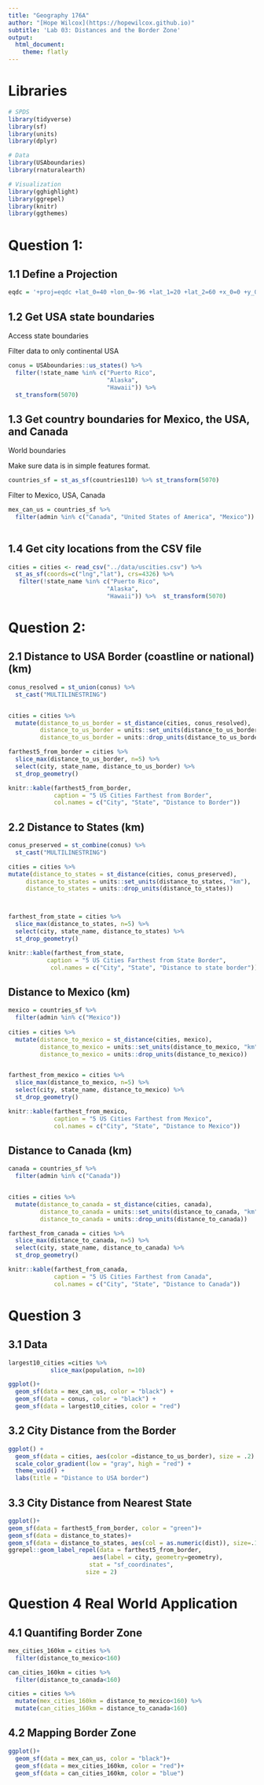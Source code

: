 ```yaml
---
title: "Geography 176A"
author: "[Hope Wilcox](https://hopewilcox.github.io)"
subtitle: 'Lab 03: Distances and the Border Zone'
output: 
  html_document:
    theme: flatly
---
```

# Libraries
```r
# SPDS
library(tidyverse)
library(sf)
library(units)
library(dplyr)

# Data
library(USAboundaries)
library(rnaturalearth)

# Visualization
library(gghighlight)
library(ggrepel)
library(knitr)
library(ggthemes)
```
# Question 1:

## 1.1 Define a Projection
```r
eqdc = '+proj=eqdc +lat_0=40 +lon_0=-96 +lat_1=20 +lat_2=60 +x_0=0 +y_0=0 +datum=NAD83 +units=m +no_defs'
```

### 

## 1.2 Get USA state boundaries


Access state boundaries

Filter data to only continental USA
```r
conus = USAboundaries::us_states() %>%
  filter(!state_name %in% c("Puerto Rico",
                            "Alaska",
                            "Hawaii")) %>% 
  st_transform(5070)
```


## 1.3 Get country boundaries for Mexico, the USA, and Canada


World boundaries

Make sure data is in simple features format.

```r
countries_sf = st_as_sf(countries110) %>% st_transform(5070)
```

Filter to Mexico, USA, Canada
```r
mex_can_us = countries_sf %>% 
  filter(admin %in% c("Canada", "United States of America", "Mexico"))
  
```

## 1.4 Get city locations from the CSV file
```r
cities = cities <- read_csv("../data/uscities.csv") %>% 
  st_as_sf(coords=c("lng","lat"), crs=4326) %>% 
   filter(!state_name %in% c("Puerto Rico",
                            "Alaska",
                            "Hawaii")) %>%  st_transform(5070)
```
# Question 2:
## 2.1 Distance to USA Border (coastline or national) (km)
```r

conus_resolved = st_union(conus) %>%
  st_cast("MULTILINESTRING")


cities = cities %>% 
  mutate(distance_to_us_border = st_distance(cities, conus_resolved),
         distance_to_us_border = units::set_units(distance_to_us_border, "km"),
         distance_to_us_border = units::drop_units(distance_to_us_border))

farthest5_from_border = cities %>% 
  slice_max(distance_to_us_border, n=5) %>% 
  select(city, state_name, distance_to_us_border) %>% 
  st_drop_geometry()

knitr::kable(farthest5_from_border,
             caption = "5 US Cities Farthest from Border",
             col.names = c("City", "State", "Distance to Border"))

```

## 2.2 Distance to States (km)
```r

conus_preserved = st_combine(conus) %>%
  st_cast("MULTILINESTRING")

cities = cities %>%
mutate(distance_to_states = st_distance(cities, conus_preserved),
     distance_to_states = units::set_units(distance_to_states, "km"),
     distance_to_states = units::drop_units(distance_to_states))



farthest_from_state = cities %>%
  slice_max(distance_to_states, n=5) %>%
  select(city, state_name, distance_to_states) %>%
  st_drop_geometry()

knitr::kable(farthest_from_state,
           caption = "5 US Cities Farthest from State Border",
            col.names = c("City", "State", "Distance to state border"))
```

## Distance to Mexico (km)
```r
mexico = countries_sf %>% 
  filter(admin %in% c("Mexico")) 
  
cities = cities %>% 
  mutate(distance_to_mexico = st_distance(cities, mexico),
         distance_to_mexico = units::set_units(distance_to_mexico, "km"),
         distance_to_mexico = units::drop_units(distance_to_mexico))


farthest_from_mexico = cities %>% 
  slice_max(distance_to_mexico, n=5) %>% 
  select(city, state_name, distance_to_mexico) %>% 
  st_drop_geometry()

knitr::kable(farthest_from_mexico,
             caption = "5 US Cities Farthest from Mexico",
             col.names = c("City", "State", "Distance to Mexico"))
```


## Distance to Canada (km)
```r
canada = countries_sf %>% 
  filter(admin %in% c("Canada"))


cities = cities %>% 
  mutate(distance_to_canada = st_distance(cities, canada),
         distance_to_canada = units::set_units(distance_to_canada, "km"),
         distance_to_canada = units::drop_units(distance_to_canada))

farthest_from_canada = cities %>% 
  slice_max(distance_to_canada, n=5) %>% 
  select(city, state_name, distance_to_canada) %>% 
  st_drop_geometry()

knitr::kable(farthest_from_canada,
             caption = "5 US Cities Farthest from Canada",
             col.names = c("City", "State", "Distance to Canada"))

```

# Question 3

## 3.1 Data
```r
largest10_cities =cities %>% 
            slice_max(population, n=10)

ggplot()+
  geom_sf(data = mex_can_us, color = "black") +
  geom_sf(data = conus, color = "black") +
  geom_sf(data = largest10_cities, color = "red") 

```

## 3.2 City Distance from the Border
```r
ggplot() + 
  geom_sf(data = cities, aes(color =distance_to_us_border), size = .2) +
  scale_color_gradient(low = "gray", high = "red") + 
  theme_void() + 
  labs(title = "Distance to USA border")
```

## 3.3 City Distance from Nearest State
```r
ggplot()+
geom_sf(data = farthest5_from_border, color = "green")+
geom_sf(data = distance_to_states)+
geom_sf(data = distance_to_states, aes(col = as.numeric(dist)), size=.1)+
ggrepel::geom_label_repel(data = farthest5_from_border,
                        aes(label = city, geometry=geometry),
                       stat = "sf_coordinates",
                      size = 2)
```



# Question 4 Real World Application
## 4.1 Quantifing Border Zone
```r
mex_cities_160km = cities %>% 
  filter(distance_to_mexico<160)

can_cities_160km = cities %>% 
  filter(distance_to_canada<160)

cities = cities %>% 
  mutate(mex_cities_160km = distance_to_mexico<160) %>% 
  mutate(can_cities_160km = distance_to_canada<160)


```


## 4.2 Mapping Border Zone
```r
ggplot()+
  geom_sf(data = mex_can_us, color = "black")+
  geom_sf(data = mex_cities_160km, color = "red")+
  geom_sf(data = can_cities_160km, color = "blue")
  
```








